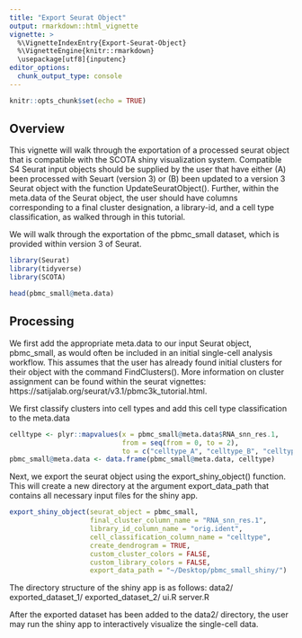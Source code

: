 ```yaml
---
title: "Export Seurat Object"
output: rmarkdown::html_vignette
vignette: >
  %\VignetteIndexEntry{Export-Seurat-Object}
  %\VignetteEngine{knitr::rmarkdown}
  \usepackage[utf8]{inputenc}
editor_options: 
  chunk_output_type: console
---
```


```r
knitr::opts_chunk$set(echo = TRUE)
```

## Overview
This vignette will walk through the exportation of a processed seurat object that is compatible with the SCOTA shiny visualization system. Compatible S4 Seurat input objects should be supplied by the user that have either (A) been processed with Seuart (version 3) or (B) been updated to a version 3 Seurat object with the function UpdateSeuratObject(). Further, within the meta.data of the Seurat object, the user should have columns corresponding to a final cluster designation, a library-id, and a cell type classification, as walked through in this tutorial.

We will walk through the exportation of the pbmc_small dataset, which is provided within version 3 of Seurat.
 
```r
library(Seurat)
library(tidyverse)
library(SCOTA)

head(pbmc_small@meta.data)
```

## Processing
We first add the appropriate meta.data to our input Seurat object, pbmc_small, as would often be included in an initial single-cell analysis workflow. This assumes that the user has already found initial clusters for their object with the command FindClusters(). More information on cluster assignment can be found within the seurat vignettes: https://satijalab.org/seurat/v3.1/pbmc3k_tutorial.html.

We first classify clusters into cell types and add this cell type classification to the meta.data
```r
celltype <- plyr::mapvalues(x = pbmc_small@meta.data$RNA_snn_res.1, 
                            from = seq(from = 0, to = 2), 
                            to = c("celltype_A", "celltype_B", "celltype_C"))
pbmc_small@meta.data <- data.frame(pbmc_small@meta.data, celltype)
```

Next, we export the seurat object using the export_shiny_object() function. This will create a new directory at the argument export_data_path that contains all necessary input files for the shiny app.
```r
export_shiny_object(seurat_object = pbmc_small, 
                    final_cluster_column_name = "RNA_snn_res.1",
                    library_id_column_name = "orig.ident",
                    cell_classification_column_name = "celltype",
                    create_dendrogram = TRUE,
                    custom_cluster_colors = FALSE,
                    custom_library_colors = FALSE,
                    export_data_path = "~/Desktop/pbmc_small_shiny/")
```

The directory structure of the shiny app is as follows:
data2/
  exported_dataset_1/
  exported_dataset_2/
ui.R
server.R

After the exported dataset has been added to the data2/ directory, the user may run the shiny app to interactively visualize the single-cell data. 